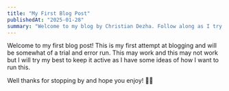 ```yaml
---
title: "My First Blog Post"
publishedAt: "2025-01-28"
summary: "Welcome to my blog by Christian Dezha. Follow along as I try this out for this first time."
---
```


Welcome to my first blog post! This is my first attempt at blogging and will be somewhat of a trial and error run. This may work and this may not work but I will try my best to keep it active as I have some ideas of how I want to run this.

Well thanks for stopping by and hope you enjoy! ✌🏽
